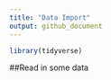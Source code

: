```yaml
---
title: "Data Import"
output: github_document
---
```


```r
library(tidyverse)
```

##Read in some data